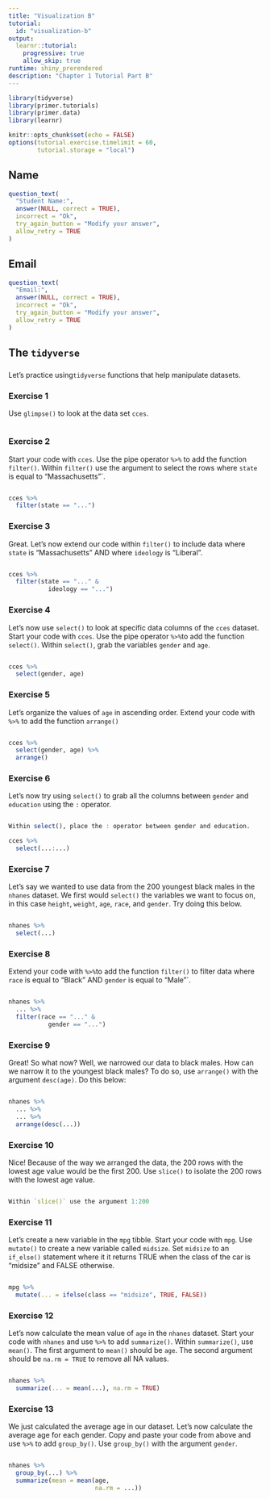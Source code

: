 ```yaml
---
title: "Visualization B"
tutorial:
  id: "visualization-b"
output: 
  learnr::tutorial:
    progressive: true
    allow_skip: true
runtime: shiny_prerendered
description: "Chapter 1 Tutorial Part B"
---
```


```r
library(tidyverse)
library(primer.tutorials)
library(primer.data)
library(learnr)

knitr::opts_chunk$set(echo = FALSE)
options(tutorial.exercise.timelimit = 60, 
        tutorial.storage = "local") 
```


## Name

``` r
question_text(
  "Student Name:",
  answer(NULL, correct = TRUE),
  incorrect = "Ok",
  try_again_button = "Modify your answer",
  allow_retry = TRUE
)
```

## Email

``` r
question_text(
  "Email:",
  answer(NULL, correct = TRUE),
  incorrect = "Ok",
  try_again_button = "Modify your answer",
  allow_retry = TRUE
)
```


## The `tidyverse`
###

Let's practice using`tidyverse` functions that help manipulate datasets.

### Exercise 1

Use `glimpse()` to look at the data set `cces`.

```r

```

### Exercise 2

Start your code with `cces`. Use the pipe operator `%>%` to add the function `filter()`. Within `filter()` use the argument to select the rows where `state` is equal to "Massachusetts"`.

```r


```

```r
cces %>% 
  filter(state == "...")
```

### Exercise 3

Great. Let's now extend our code within `filter()` to include data where `state` is "Massachusetts" AND where `ideology` is "Liberal". 

```r


```

```r
cces %>% 
  filter(state == "..." &
           ideology == "...")
```

### Exercise 4

Let's now use `select()` to look at specific data columns of the `cces` dataset. Start your code with `cces`. Use the pipe operator `%>% `to add the function `select()`. Within `select()`, grab the variables `gender` and `age`.

```r

```

```r
cces %>% 
  select(gender, age)
```

### Exercise 5

Let's organize the values of `age` in ascending order. Extend your code with `%>%` to add the function `arrange()`

```r

```

```r
cces %>% 
  select(gender, age) %>% 
  arrange()
```

### Exercise 6

Let's now try using `select()` to grab all the columns between `gender` and `education` using the `:` operator. 

```r

```

```r
Within select(), place the : operator between gender and education. 
```

```r
cces %>% 
  select(...:...)
```

### Exercise 7

Let's say we wanted to use data from the 200 youngest black males in the `nhanes` dataset. We first would `select()` the variables we want to focus on, in this case `height`, `weight`, `age`, `race`, and `gender`. Try doing this below.

```r

```

```r
nhanes %>% 
  select(...)
```

### Exercise 8

Extend your code with `%>% `to add the function `filter()` to filter data where `race` is equal to "Black" AND `gender` is equal to "Male"`.

```r


```

```r
nhanes %>% 
  ... %>% 
  filter(race == "..." &
           gender == "...")
```

### Exercise 9

Great! So what now? Well, we narrowed our data to black males. How can we narrow it to the youngest black males? To do so, use `arrange()` with the argument `desc(age)`. Do this below:

```r


```

```r
nhanes %>% 
  ... %>% 
  ... %>% 
  arrange(desc(...))
```

### Exercise 10

Nice! Because of the way we arranged the data, the 200 rows with the lowest age value would be the first 200. Use `slice()` to isolate the 200 rows with the lowest age value. 

```r


```

```r
Within `slice()` use the argument 1:200
```

### Exercise 11

Let's create a new variable in the `mpg` tibble. Start your code with `mpg`. Use `mutate()` to create a new variable called `midsize`. Set  `midsize` to an `if_else()` statement where it it returns TRUE when the class of the car is "midsize" and FALSE otherwise. 

```r

```

```r
mpg %>% 
  mutate(... = ifelse(class == "midsize", TRUE, FALSE))
```

### Exercise 12

Let's now calculate the mean value of `age` in the `nhanes` dataset. Start your code with `nhanes` and use `%>%` to add `summarize()`. Within `summarize()`, use `mean()`. The first argument to `mean()` should be `age`. The second argument should be `na.rm = TRUE` to remove all NA values.
  
```r

```

```r
nhanes %>% 
  summarize(... = mean(...), na.rm = TRUE)
```

### Exercise 13

We just calculated the average age in our dataset. Let's now calculate the average age for each gender. Copy and paste your code from above and use `%>% ` to add `group_by()`. Use `group_by()` with the argument `gender`.

```r

```

```r
nhanes %>% 
  group_by(...) %>% 
  summarize(mean = mean(age, 
                        na.rm = ...))
```
